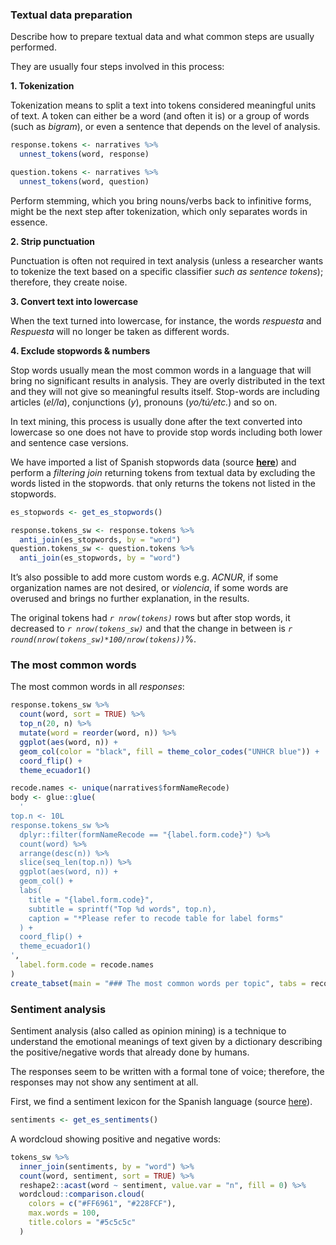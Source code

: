 
### Textual data preparation

Describe how to prepare textual data and what common steps are usually performed.

They are usually four steps involved in this process:

**1. Tokenization**

Tokenization means to split a text into tokens considered
meaningful units of text. A token can either be a word (and often it is) or a
group of words (such as *bigram*), or even a sentence that depends on the level
of analysis.

```r
response.tokens <- narratives %>% 
  unnest_tokens(word, response)

question.tokens <- narratives %>% 
  unnest_tokens(word, question)
```

Perform stemming, which you bring nouns/verbs back to infinitive forms, might be
the next step after tokenization, which only separates words in essence.

**2. Strip punctuation**

Punctuation is often not required in text analysis (unless a researcher wants to
tokenize the text based on a specific classifier *such as sentence tokens*);
therefore, they create noise.

**3. Convert text into lowercase**

When the text turned into lowercase, for instance, the words *respuesta* and
*Respuesta* will no longer be taken as different words.

**4. Exclude stopwords & numbers**

Stop words usually mean the most common words in a language that will bring no
significant results in analysis. They are overly distributed in the text and
they will not give so meaningful results itself. Stop-words are including
articles (*el/la*), conjunctions (*y*), pronouns (*yo/tú/etc.*) and so on.

In text mining, this process is usually done
after the text converted into lowercase so one does not have to provide stop
words including both lower and sentence case versions.

We have imported a list of Spanish stopwords data (source
[**here**](https://github.com/stopwords-iso/stopwords-es)) and perform a
*filtering join* returning tokens from textual data by excluding the words
listed in the stopwords.
that only returns the tokens not listed in the stopwords.

```r
es_stopwords <- get_es_stopwords()

response.tokens_sw <- response.tokens %>% 
  anti_join(es_stopwords, by = "word")
question.tokens_sw <- question.tokens %>% 
  anti_join(es_stopwords, by = "word")
```

It's also possible to add more custom words e.g. *ACNUR*, if some organization
names are not desired, or *violencia*, if some words are overused and brings no
further explanation, in the results.

The original tokens had *`r nrow(tokens)`* rows but after stop words, it
decreased to *`r nrow(tokens_sw)`* and that
the change in between is *`r round(nrow(tokens_sw)*100/nrow(tokens))`*%.

### The most common words

The most common words in all *responses*:

```r
response.tokens_sw %>% 
  count(word, sort = TRUE) %>% 
  top_n(20, n) %>% 
  mutate(word = reorder(word, n)) %>% 
  ggplot(aes(word, n)) +
  geom_col(color = "black", fill = theme_color_codes("UNHCR blue")) +
  coord_flip() +
  theme_ecuador1()
```

```r
recode.names <- unique(narratives$formNameRecode)
body <- glue::glue(
  '
top.n <- 10L
response.tokens_sw %>%
  dplyr::filter(formNameRecode == "{label.form.code}") %>%
  count(word) %>%
  arrange(desc(n)) %>% 
  slice(seq_len(top.n)) %>% 
  ggplot(aes(word, n)) +
  geom_col() +
  labs(
    title = "{label.form.code}",
    subtitle = sprintf("Top %d words", top.n),
    caption = "*Please refer to recode table for label forms"
  ) +
  coord_flip() +
  theme_ecuador1()
',
  label.form.code = recode.names
)
create_tabset(main = "### The most common words per topic", tabs = recode.names, body = body)
```

### Sentiment analysis

Sentiment analysis (also called as opinion mining) is a technique to understand
the emotional meanings of text given by a dictionary describing the
positive/negative words that already done by humans.

The responses seem to be written with a formal tone of voice; therefore, the
responses may not show any sentiment at all.

First, we find a sentiment lexicon for the Spanish language 
(source [here](https://sites.google.com/site/datascienceslab/projects/multilingualsentiment)).

```r
sentiments <- get_es_sentiments()
```

A wordcloud showing positive and negative words:
```r
tokens_sw %>%
  inner_join(sentiments, by = "word") %>%
  count(word, sentiment, sort = TRUE) %>%
  reshape2::acast(word ~ sentiment, value.var = "n", fill = 0) %>%
  wordcloud::comparison.cloud(
    colors = c("#FF6961", "#228FCF"),
    max.words = 100,
    title.colors = "#5c5c5c"
  )
```

